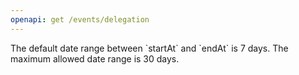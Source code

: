 ```yaml
---
openapi: get /events/delegation
---
```


<Note>
  The default date range between `startAt` and `endAt` is 7 days. The maximum allowed date range is 30 days.
</Note>
